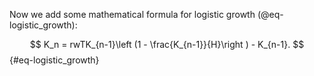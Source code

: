 Now we add some mathematical formula for logistic growth (@eq-logistic_growth):

$$
K_n = rwTK_{n-1}\left (1 - \frac{K_{n-1}}{H}\right ) - K_{n-1}.
$$ {#eq-logistic_growth}